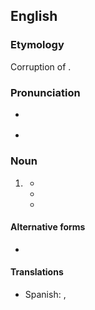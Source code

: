 ==English==

===Etymology===
Corruption of {{m|en|bitch}}.

===Pronunciation===
* {{a|US}} {{IPA|en|/bi.ˈɑt͡ʃ/}}
* {{audio|en|En-au-biatch.ogg|Audio (AU)}}

===Noun===
{{en-noun}}

# {{lb|en|pejorative|slang}} {{alternative form of|en|bitch}}
#* {{quote-text|en|year=2002|author=Natika Waldon|title=Urban Affairs|page=197|passage=“Fuck you, you son of a bitch!” Dana screamed, trying to cover herself. “Fuck your mamma, '''biatch'''!” he said as he kicked his door shut.}}
#* {{quote-text|en|year=2004|author=Greg Fox|title=Coming Clean: The Best and Worst of Dailyconfession.Com|page=76|passage=Something similar happened with ATM machines giving away money in the UK and the people who took advantage are now in prison . . . it's a '''biatch''' I know, but honesty really is the best policy!}}
#* {{quote-text|en|year=2005|author=Matt Stone|title=Go Backpacking!|page=106|passage=This trail isn't merely hell, it's a full blown '''biatch'''!}}

====Alternative forms====
* {{alt|en|biotch|bioch|byotch|biach|byatch}}

====Translations====
{{trans-top}}
* Spanish: {{t|es|putilla|f}}, {{t+|es|mujerzuela|f}}
{{trans-mid}}
{{trans-bottom}}